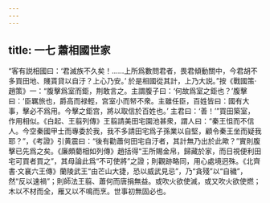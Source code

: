 ```yaml
---
---
---
```

title: 一七 蕭相國世家
---




“客有説相國曰：‘君滅族不久矣！……上所爲數問君者，畏君傾動關中，今君胡不多買田地、賤貰貸以自汙？上心乃安。’ 於是相國從其計，上乃大説。”按《戰國策·趙策》一：“腹擊爲室而鉅，荆敢言之。主謂腹子曰：‘何故爲室之鉅也？’腹擊曰：‘臣羈旅也，爵高而禄輕，宫室小而帑不衆。主雖任臣，百姓皆曰：國有大事，擊必不爲用。今擊之鉅宫，將以取信於百姓也。’ 主君曰：‘善！’”買田築室，作用相似。《白起、王翦列傳》王翦請美田宅園池甚衆，謂人曰：“秦王怚而不信人。今空秦國甲士而專委於我，我不多請田宅爲子孫業以自堅，顧令秦王坐而疑我耶？”，《考證》引黄震曰：“後有勸蕭何田宅自汙者，其計無乃出於此歟？”實則腹擊已先爲之矣。《廉頗藺相如列傳》趙括得“王所賜金帛，歸藏於家，而日視便利田宅可買者買之”，其母論此爲“不可使將”之證；則觀跡略同，用心處境迥殊。《北齊書·文襄六王傳》蘭陵武王“由芒山大捷，恐以威武見忌”，乃“貪殘”以“自穢”，然“反以速禍”；則師法王翦、蕭何而唐捐無益。或吹火欲使滅，或又吹火欲使燃；木以不材而全，雁又以不鳴而烹。世事初無固必也。